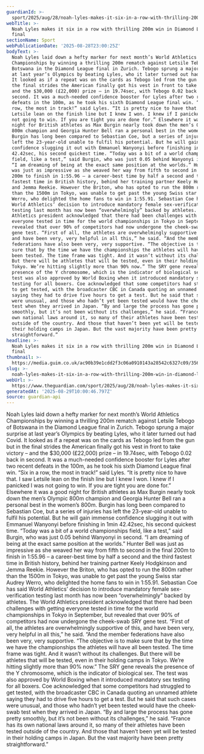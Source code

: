 ```yaml
---
guardianId: >-
  sport/2025/aug/28/noah-lyles-makes-it-six-in-a-row-with-thrilling-200m-win-in-diamond-league-final
webTitle: >-
  Noah Lyles makes it six in a row with thrilling 200m win in Diamond League
  final
sectionName: Sport
webPublicationDate: '2025-08-28T23:00:25Z'
bodyText: >-
  Noah Lyles laid down a hefty marker for next month’s World Athletics
  Championships by winning a thrilling 200m rematch against Letsile Tebogo of
  Botswana in the Diamond League final in Zurich. Tebogo sprung a major surprise
  at last year’s Olympics by beating Lyles, who it later turned out had Covid.
  It looked as if a repeat was on the cards as Tebogo led from the gun but in
  the final strides the American finally got his vest in front to take victory –
  and the $30,000 (£22,000) prize – in 19.74sec, with Tebogo 0.02 back in
  second. It was a much-needed confidence booster for Lyles after two recent
  defeats in the 100m, as he took his sixth Diamond League final win. “Six in a
  row, the most in track!” said Lyles. “It is pretty nice to have that. I saw
  Letsile lean on the finish line but I knew I won. I knew if I panicked I was
  not going to win. If you are tight you are done for.” Elsewhere it was a good
  night for British athletes as Max Burgin nearly took down the men’s Olympic
  800m champion and Georgia Hunter Bell ran a personal best in the women’s 800m.
  Burgin has long been compared to Sebastian Coe, but a series of injuries has
  left the 23-year-old unable to fulfil his potential. But he will gain immense
  confidence slugging it out with Emmanuel Wanyonyi before finishing in 1min
  42.42sec, his second quickest time. “Today was a bit of a world championships
  field, like a test,” said Burgin, who was just 0.05 behind Wanyonyi in second.
  “I am dreaming of being at the exact same position at the worlds.” Hunter Bell
  was just as impressive as she weaved her way from fifth to second in the final
  200m to finish in 1:55.96 – a career-best time by half a second and the third
  fastest time in British history, behind her training partner Keely Hodgkinson
  and Jemma Reekie. However the Briton, who has opted to run the 800m rather
  than the 1500m in Tokyo, was unable to get past the young Swiss star Audrey
  Werro, who delighted the home fans to win in 1:55.91. Sebastian Coe has said
  World Athletics’ decision to introduce mandatory female sex-verification
  testing last month has now been “overwhelmingly” backed by athletes. The World
  Athletics president acknowledged that there had been challenges with getting
  everyone tested in time for the world championships in Tokyo in September, but
  revealed that over 90% of competitors had now undergone the cheek-swab SRY
  gene test. “First of all, the athletes are overwhelmingly supportive of this,
  and have been very, very helpful in all this,” he said. “And the member
  federations have also been very, very supportive. “The objective is to make
  sure that by the time we have the championships the athletes will have all
  been tested. The time frame was tight. And it wasn’t without its challenges.
  But there will be athletes that will be tested, even in their holding camps in
  Tokyo. We’re hitting slightly more than 90% now.” The SRY gene reveals the
  presence of the Y chromosome, which is the indicator of biological sex. The
  test was also approved by World Boxing when it introduced mandatory sex
  testing for all boxers. Coe acknowledged that some competitors had struggled
  to get tested, with the broadcaster CBC in Canada quoting an unnamed athlete
  saying they had to drive five hours to get a test. But he said that such cases
  were unusual, and those who hadn’t yet been tested would have the cheek-swab
  test when they arrived in Japan. “By and large the process has gone pretty
  smoothly, but it’s not been without its challenges,” he said. “France has its
  own national laws around it, so many of their athletes have been tested
  outside of the country. And those that haven’t been yet will be tested in
  their holding camps in Japan. But the vast majority have been pretty
  straightforward.”
headline: >-
  Noah Lyles makes it six in a row with thrilling 200m win in Diamond League
  final
thumbnail: >-
  https://media.guim.co.uk/ac90b39e1cdd2f3c06a0910143a28542c6327c09/356_0_3789_3032/500.jpg
slug: >-
  noah-lyles-makes-it-six-in-a-row-with-thrilling-200m-win-in-diamond-league-final
webUrl: >-
  https://www.theguardian.com/sport/2025/aug/28/noah-lyles-makes-it-six-in-a-row-with-thrilling-200m-win-in-diamond-league-final
generatedAt: '2025-08-29T10:00:46.797Z'
source: guardian-api
---
```

Noah Lyles laid down a hefty marker for next month’s World Athletics Championships by winning a thrilling 200m rematch against Letsile Tebogo of Botswana in the Diamond League final in Zurich. Tebogo sprung a major surprise at last year’s Olympics by beating Lyles, who it later turned out had Covid. It looked as if a repeat was on the cards as Tebogo led from the gun but in the final strides the American finally got his vest in front to take victory – and the $30,000 (£22,000) prize – in 19.74sec, with Tebogo 0.02 back in second. It was a much-needed confidence booster for Lyles after two recent defeats in the 100m, as he took his sixth Diamond League final win. “Six in a row, the most in track!” said Lyles. “It is pretty nice to have that. I saw Letsile lean on the finish line but I knew I won. I knew if I panicked I was not going to win. If you are tight you are done for.” Elsewhere it was a good night for British athletes as Max Burgin nearly took down the men’s Olympic 800m champion and Georgia Hunter Bell ran a personal best in the women’s 800m. Burgin has long been compared to Sebastian Coe, but a series of injuries has left the 23-year-old unable to fulfil his potential. But he will gain immense confidence slugging it out with Emmanuel Wanyonyi before finishing in 1min 42.42sec, his second quickest time. “Today was a bit of a world championships field, like a test,” said Burgin, who was just 0.05 behind Wanyonyi in second. “I am dreaming of being at the exact same position at the worlds.” Hunter Bell was just as impressive as she weaved her way from fifth to second in the final 200m to finish in 1:55.96 – a career-best time by half a second and the third fastest time in British history, behind her training partner Keely Hodgkinson and Jemma Reekie. However the Briton, who has opted to run the 800m rather than the 1500m in Tokyo, was unable to get past the young Swiss star Audrey Werro, who delighted the home fans to win in 1:55.91. Sebastian Coe has said World Athletics’ decision to introduce mandatory female sex-verification testing last month has now been “overwhelmingly” backed by athletes. The World Athletics president acknowledged that there had been challenges with getting everyone tested in time for the world championships in Tokyo in September, but revealed that over 90% of competitors had now undergone the cheek-swab SRY gene test. “First of all, the athletes are overwhelmingly supportive of this, and have been very, very helpful in all this,” he said. “And the member federations have also been very, very supportive. “The objective is to make sure that by the time we have the championships the athletes will have all been tested. The time frame was tight. And it wasn’t without its challenges. But there will be athletes that will be tested, even in their holding camps in Tokyo. We’re hitting slightly more than 90% now.” The SRY gene reveals the presence of the Y chromosome, which is the indicator of biological sex. The test was also approved by World Boxing when it introduced mandatory sex testing for all boxers. Coe acknowledged that some competitors had struggled to get tested, with the broadcaster CBC in Canada quoting an unnamed athlete saying they had to drive five hours to get a test. But he said that such cases were unusual, and those who hadn’t yet been tested would have the cheek-swab test when they arrived in Japan. “By and large the process has gone pretty smoothly, but it’s not been without its challenges,” he said. “France has its own national laws around it, so many of their athletes have been tested outside of the country. And those that haven’t been yet will be tested in their holding camps in Japan. But the vast majority have been pretty straightforward.”

